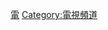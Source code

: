 {{Catnav|頁面分類|...|中国电视台|香港電視台|無綫電視}}
{{Catmore|Template:電視廣播有限公司頻道列表}}
{{電視廣播有限公司頻道列表}}

[[Category:電視廣播有限公司|電]]
[[Category:電視頻道|Category:電視頻道]]